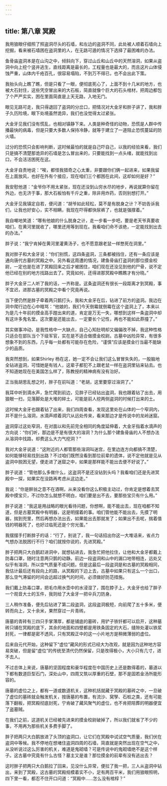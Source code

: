 ```yaml
---
---
---
```

title: 第八章 冥殿
---




我用狼眼仔细照了照盗洞尽头的石墙，和左边的盗洞不同，此处被人顺着石墙向上挖掘，看来被石墙困在盗洞里的人，在无路可遁的情况下选择了最困难的办法。

鱼骨庙盗洞本是在山沟之中，倾斜向下，穿过山丘和山丘中的天然溶洞，如果从盗洞中向上挖个竖井逃生，直线距离是最长的，工程量也是最大的，而且这片山体侵蚀严重，山体内千疮百孔，很容易塌陷，不到万不得已，也不会出此下策。

我抬头向上瞧了瞧，但是只看了一眼，便彻底死心了，上面不到十几米的地方，也被大石封住，这些凭空冒出来的大石板，简直就像个巨大的石头棺材，把周边都包了个严严实实，困在里面简直是上天无路，入地无门。

眼见无路可走，我只得退回了盗洞的分岔口，把情况对大金牙和胖子讲了，我和胖子久历险境，眼下处境虽然诡异，我们也没觉得太过紧张。

大金牙见我们没有慌乱，也相对镇静下来。人类是种奇怪的动物，恐慌是人群中传播最快的病毒，但是只要大多数人保持冷静，就等于建立了一道阻止恐慌蔓延的防火墙。

过分的恐慌只会影响判断，这时候最怕的就是自己吓自己，以我的经验来看，我们只是搞不清楚那诡异的石墙是怎么冒出来的，只要能找到一点头绪，就能找到出口，不会活活困死在这。

大金牙自责地说：“唉，都怪我猎奇之心太重，非要跟你们俩一起进来，如果我留在上面放风，也好在外有个接应，现在咱们三个都困在此间，这却如何是好？”

我安慰他道：“金爷你不用太紧张，现在还没到山穷水尽的地步，再说就算你留在外边，也无济于事，那大石板怕有千斤之重，除非用炸药，否则别想打开。”

大金牙见我镇定自若，便问道：“胡爷如此轻松，莫不是有脱身之计？不妨告诉我们，让我也好安心，实不相瞒，我现在吓得都快尿裤了，也就是强撑着。”

我自嘲地笑道：“哪有他娘的什么脱身之计，走一步看一步吧，要是老天爷真要收咱们，在黄河里就收了，哪里还用等到现在。我看咱们命不该绝，一定能找到出去的办法。”

胖子说：“我宁肯掉在黄河里灌黄汤子，也不愿意跟老鼠一样憋死在洞里。”

我对胖子和大金牙说：“你们别慌，这四条盗洞，三条都被挡住，还有一条应该是通向唐代古墓的冥殿之中。另外看这周遭的情况，建鱼骨庙打盗洞的那位摸金校尉，一定也是在进了冥殿回来之后才被困住，咱们现在还没见到他的尸骨，说不定他已经在别的地方找路出去了。究竟如何，还得进那冥殿中瞧瞧才有分晓。”

胖子大金牙二人听了我的话，一齐称是。这条盗洞还有很长一段距离才到冥殿，事不宜迟，进那古墓的冥殿之中看个究竟再说。

当下便仍然是胖子牵着两只鹅打头，我和大金牙在后，钻进了前方的盗洞。我边在洞中爬行边在心中暗骂：“他娘的，我们今天倒霉就倒霉在这个盗洞上了，本来以为是几十年前的摸金高手蹚出来的道，肯定是万无一失，哪想到这样一条盗洞中却有这许多鬼名堂。这次要是还能出去，一定要长个记性，再也不能如此莽撞了。”

其实做事冲动，是我性格中一大缺点，自己心知肚明却又偏偏改不掉，我这种性格只适合在部队当个下级军官，实在是不适合做摸金校尉。古墓中凶险异常，有很多想象不到的东西，几乎每一处都有可能存在危险，“谨慎”应该是摸金行当最不能缺少的品质。

我突然想到，如果Shirley 杨在这，她一定不会让我们这么冒冒失失的，一股脑地全钻进盗洞，可惜她是有钱人，这辈子都犯不上跟老鼠一样在盗洞里钻来钻去。也不知道她现在在美国怎么样了，陈教授的精神病有没有治好。

正当我胡思乱想之时，胖子在前叫道：“老胡，这里要穿过溶洞了。”

我耳中听到滴水声，急忙爬到前边，见胖子已经钻出盗洞，我也跟着钻了出去，用狼眼一扫，见落脚处是大堆的碎土，可能是前人挖两侧盗洞的时候打出来的土。

这时候大金牙也跟着钻了出来，我们四周查看，发现这里处在山体的一个窄洞内，并不是什么溶洞，水滴声顺着洞穴从远处传来，看来那边才是传说中的龙岭迷窟。

盗洞穿过这处窄洞，在对面以和先前完全相同的角度延伸着，大金牙指着水滴声的方向说：“你们听，那边是不是有很大的溶洞？为什么那个建鱼骨庙的人不想办法从溶洞中找路，却费这么大力气挖洞？”

我对大金牙说道：“这附近的人都管那些溶洞叫迷宫，在里边连方向都搞不清楚，如何能够轻易找到出路？不过咱们既然没看到那位前辈的遗体，说不定他就是见从盗洞中脱困无望，便走进了迷窟之中，如果是那样能不能出去便不好说了。”

胖子说道：“管他那么多做什么，这盗洞不是还没钻到头吗？我看咱们还是先进冥殿中一探，如果实在没路再考虑从这边走。”

我说：“你是醉翁之意不在酒啊，从来没看你这么积极主动过，你肯定是想着去冥殿中摸宝贝，不过你怎么就想不明白，咱们要是出不去，要那些宝贝有什么用。”

胖子说道：“我这是用战略的眼光看待问题，你想啊，能不能出去，现在咱都不知道，但是古墓冥殿中有明器，这是明摆着的事。咱们管他能不能出去，先摸了明器，揣到兜里，然后再想办法出去，如果能出去那就发了；如果出不去呢，揣着值钱的明器死了，也好过临死还是个穷光蛋。”

我摆摆手打断胖子的话：“行了，别说了，我一句话招出你这一大堆话来，省点力气想办法脱困行不行？咱们就按你说的，先进冥殿。”

胖子把两只大白鹅赶进洞中，就想钻进去，我急忙把他拉住，让他和大金牙都戴上防毒口罩，随时注意两只鹅的动静。前边一段盗洞和山中的漏口地带相连，远处又似乎有溶洞，所以空气质量不成问题。但是这最后一段盗洞是和古墓的冥殿相同，我估计最后还有段向上的路，从冥殿的下边上去，古墓中如果只有这么一个出口，那么空气滞留的时间会远超过换气的时间，必须做好防范措施。

我们戴上防毒口罩，把毛巾用水壶中的水浸湿了，围在脖子上，大金牙也给了胖子一个观音大士的玉件，我则给了大金牙一把伞兵刀防身。

三人稍作准备，便先后钻进了第二段盗洞，这段盗洞极短，向前爬了五十多米，便转而向上，又十余米，果然穿过一片青砖。

唐墓的青砖有三四只手掌薄厚，都是铺底的墓砖，用铲子铁钎都可以启开，这种墓砖只铺在冥殿的底下，其余的地面和四壁都是用铁条固定的大石，缝隙处灌以铁浆封死，一律都是密不透风，只有冥殿正中的这一小片地方是稍微薄弱的虚位。

后来自元代开始，这种留下“虚位”藏风的形式已经大为改观，就是因为这种地方容易突破，但是留“虚位”的传统至清代仍然保留，只是改得极小，大小只有几寸，进不去人。

不过总体上来说，唐墓的坚固程度和豪华程度在中国历史上还是数得着的，墓道以下都有数道巨型石门，深处山中，四周又筑以厚重的石壁，那不是固若金汤所能形容的。

唐墓的虚位之上，都有一道或数道机关，这种机括就藏于冥殿的墓砖之中，一旦破了虚位的墓砖就会触发机关，按唐墓的布置，有流沙、窝孥、石桩之类，还有可能落下翻板，把冥殿彻底封死，宁肯破了藏风聚气的虚位，也不肯把陪葬的明器便宜了盗墓贼。

在我们之前，这道机关已经被先进来的摸金校尉破掉了，所以我们就省了不少的事，不用再为那些机关多费手脚了。

胖子把两只大白鹅放进了头顶的盗洞口，让它们在冥殿中试试空气质量，我们伏在盗洞中等候。我不停地在想堵住盗洞四周的石墙，简直就是突然出现在空气之中，从没听说过这么厉害的机关，难道是鬼砌墙？可是传说中的鬼砌墙绝不是这个样子。这古墓中究竟有什么古怪？墓主又是谁？那位摸金的前辈有没有逃出去？

这时胖子把两只大白鹅拉了回来，见没什么异常，便拉了我一把，三人从盗洞中钻出，来到了冥殿，这古墓的冥殿规模着实不小，足有两百平米，我们用狼眼照明，四下里一看，都忍不住开口问道：“冥殿中……怎么没有棺椁？”